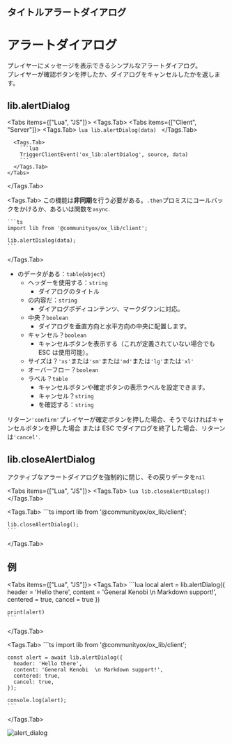 ## タイトルアラートダイアログ


# アラートダイアログ

プレイヤーにメッセージを表示できるシンプルなアラートダイアログ。\
プレイヤーが確認ボタンを押したか、ダイアログをキャンセルしたかを返します。

## lib.alertDialog

<Tabs items={["Lua", "JS"]}>
  <Tags.Tab>
    <Tabs items={["Client", "Server"]}>
      <Tags.Tab>
        ```lua
        lib.alertDialog(data)
        ```
      </Tags.Tab>

      <Tags.Tab>
        ```lua
        TriggerClientEvent('ox_lib:alertDialog', source, data)
        ```
      </Tags.Tab>
    </Tabs>

  </Tags.Tab>

  <Tags.Tab>
    <Callout>
      この機能は**非同期**を行う必要がある。`.then`プロミスにコールバックをかけるか、あるいは関数を`async`.
    </Callout>

    ```ts
    import lib from '@communityox/ox_lib/client';

    lib.alertDialog(data);
    ```

  </Tags.Tab>
</Tabs>

- のデータがある：`table`(`object`)
  - ヘッダーを使用する：`string`
    - ダイアログのタイトル
  - の内容だ：`string`
    - ダイアログボディコンテンツ、マークダウンに対応。
  - 中央？`boolean`
    - ダイアログを垂直方向と水平方向の中央に配置します。
  - キャンセル？`boolean`
    - キャンセルボタンを表示する（これが定義されていない場合でも ESC は使用可能）。
  - サイズは？`'xs'`または`'sm'`または`'md'`または`'lg'`または`'xl'`
  - オーバーフロー？`boolean`
  - ラベル？`table`
    - キャンセルボタンや確定ボタンの表示ラベルを設定できます。
    - キャンセル？`string`
    - を確認する：`string`

リターン`'confirm'`プレイヤーが確定ボタンを押した場合、そうでなければキャンセルボタンを押した場合
または ESC でダイアログを終了した場合、リターンは`'cancel'`.

## lib.closeAlertDialog

アクティブなアラートダイアログを強制的に閉じ、その戻りデータを`nil`

<Tabs items={["Lua", "JS"]}>
  <Tags.Tab>
    ```lua
    lib.closeAlertDialog()
    ```
  </Tags.Tab>

  <Tags.Tab>
    ```ts
    import lib from '@communityox/ox_lib/client';

    lib.closeAlertDialog();
    ```

  </Tags.Tab>
</Tabs>

## 例

<Tabs items={["Lua", "JS"]}>
  <Tags.Tab>
    ```lua
    local alert = lib.alertDialog({
        header = 'Hello there',
        content = 'General Kenobi  \n Markdown support!',
        centered = true,
        cancel = true
    })

    print(alert)
    ```

  </Tags.Tab>

  <Tags.Tab>
    ```ts
    import lib from '@communityox/ox_lib/client';

    const alert = await lib.alertDialog({
      header: 'Hello there',
      content: 'General Kenobi  \n Markdown support!',
      centered: true,
      cancel: true,
    });

    console.log(alert);
    ```

  </Tags.Tab>
</Tabs>

![alert_dialog](https://i.imgur.com/Xlx86aK.png)
